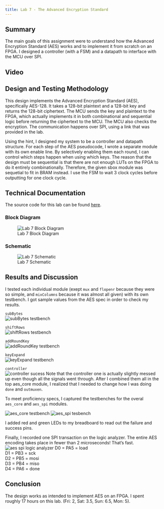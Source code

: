 ```yaml
---
title: Lab 7 - The Advanced Encryption Standard
---
```

## Summary

The main goals of this assignment were to understand how the Advanced Encryption Standard (AES) works and to implement it from scratch on an FPGA. I designed a controller (with a FSM) and a datapath to interface with the MCU over SPI.\

## Video 


## Design and Testing Methodology
This design implements the Advanced Encryption Standard (AES), specifically AES-128. It takes a 128-bit plaintext and a 128-bit key and returns the 128-bit ciphertext. The MCU sends the key and plaintext to the FPGA, which actually implements it in both combinational and sequential logic before returning the ciphertext to the MCU. The MCU also checks the encryption. The communication happens over SPI, using a link that was provided in the lab.\

Using the hint, I designed my system to be a controller and datapath structure. For each step of the AES pseudocode, I wrote a separate module with its own enable line. By selectively enabling them each round, I can control which steps happen when using which keys. The reason that the design must be sequential is that there are not enough LUTs on the FPGA to do it entirely combinationally. Therefore, the given sbox module was sequetial to fit in BRAM instead. I use the FSM to wait 3 clock cycles before outputting for one clock cycle. \

## Technical Documentation
The source code for this lab can be found [here](https://github.com/ellieSundheim/microPs-lab7).

### Block Diagram
![Lab 7 Block Diagram](/labs/lab7/images/lab7_blockdiagram.jpg)

### Schematic
![Lab 7 Schematic](/labs/lab7/images/lab7_schematic.png)

## Results and Discussion 

I tested each individual module (exept `mux` and `flopenr` because they were so simple, and `mixColumns` because it was almost all given) with its own testbench. I got sample values from the AES spec in order to check my results.\

`subBytes`\
![subBytes testbench](/labs/lab7/images/subBytes_sucess.png)

`shiftRows`\
![shiftRows testbench](/labs/lab7/images/shiftRows_success.png)

`addRoundKey`\
![addRoundKey testbench](/labs/lab7/images/addRoundKey_success.png)

`keyExpand`\
![keyExpand testbench](/labs/lab7/images/addRoundKey_success.png)

`controller`\
![controller sucess](/labs/lab7/images/controller_success.png)
Note that the controller one is actually slightly messed up even though all the signals went through. After I combined them all in the top aes_core module, I realized that I needed to change how I was doing `done` and `outmuxen`.\

To meet proficiency specs, I captured the testbenches for the overal `aes_core` and `aes_spi` modules.\

![aes_core testbench](/labs/lab7/images/full_aes_core_success.png)
![aes_spi tesbench](/labs/lab7/images/aes_spi_success.png)

I added red and green LEDs to my breadboard to read out the failure and success pins.\

Finally, I recorded one SPI transaction on the logic analyzer. The entire AES encoding takes place in fewer than 2 microseconds! That's fast.\
![aes spi logic analyzer](/labs/lab7/images/aes_spi.png)
D0 = PA5 = load\
D1 = PB3 = sck\
D2 = PB5 = mosi\
D3 = PB4 = miso\
D4 = PA6 = done\

## Conclusion
The design works as intended to implement AES on an FPGA. I spent roughly 17 hours on this lab. (Fri: 2, Sat: 3.5, Sun: 6.5, Mon: 5).